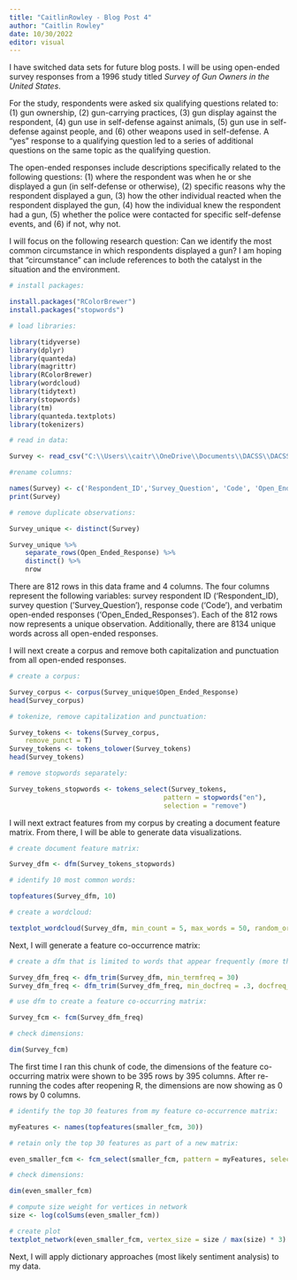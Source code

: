 ```yaml
---
title: "CaitlinRowley - Blog Post 4"
author: "Caitlin Rowley"
date: 10/30/2022
editor: visual
---
```


I have switched data sets for future blog posts. I will be using open-ended survey responses from a 1996 study titled *Survey of Gun Owners in the United States*.

For the study, respondents were asked six qualifying questions related to: (1) gun ownership, (2) gun-carrying practices, (3) gun display against the respondent, (4) gun use in self-defense against animals, (5) gun use in self-defense against people, and (6) other weapons used in self-defense. A "yes" response to a qualifying question led to a series of additional questions on the same topic as the qualifying question.

The open-ended responses include descriptions specifically related to the following questions: (1) where the respondent was when he or she displayed a gun (in self-defense or otherwise), (2) specific reasons why the respondent displayed a gun, (3) how the other individual reacted when the respondent displayed the gun, (4) how the individual knew the respondent had a gun, (5) whether the police were contacted for specific self-defense events, and (6) if not, why not.

I will focus on the following research question: Can we identify the most common circumstance in which respondents displayed a gun? I am hoping that "circumstance" can include references to both the catalyst in the situation and the environment.

```r
# install packages:

install.packages("RColorBrewer")
install.packages("stopwords")

# load libraries: 

library(tidyverse)
library(dplyr)
library(quanteda)
library(magrittr)
library(RColorBrewer)
library(wordcloud)
library(tidytext)
library(stopwords)
library(tm)
library(quanteda.textplots)
library(tokenizers)

# read in data:

Survey <- read_csv("C:\\Users\\caitr\\OneDrive\\Documents\\DACSS\\DACSS 679\\DACSS 697\\DACSS 697 - Survey.csv", col_names = TRUE)

#rename columns:

names(Survey) <- c('Respondent_ID','Survey_Question', 'Code', 'Open_Ended_Response')
print(Survey)

# remove duplicate observations: 

Survey_unique <- distinct(Survey)

Survey_unique %>% 
    separate_rows(Open_Ended_Response) %>% 
    distinct() %>%
    nrow

```

There are 812 rows in this data frame and 4 columns. The four columns represent the following variables: survey respondent ID ('Respondent_ID), survey question ('Survey_Question'), response code ('Code'), and verbatim open-ended responses ('Open_Ended_Responses'). Each of the 812 rows now represents a unique observation. Additionally, there are 8134 unique words across all open-ended responses.

I will next create a corpus and remove both capitalization and punctuation from all open-ended responses.

```r
# create a corpus:

Survey_corpus <- corpus(Survey_unique$Open_Ended_Response)
head(Survey_corpus)

# tokenize, remove capitalization and punctuation:

Survey_tokens <- tokens(Survey_corpus, 
    remove_punct = T)
Survey_tokens <- tokens_tolower(Survey_tokens)
head(Survey_tokens)

# remove stopwords separately: 

Survey_tokens_stopwords <- tokens_select(Survey_tokens,
                                       pattern = stopwords("en"),
                                       selection = "remove")

```

I will next extract features from my corpus by creating a document feature matrix. From there, I will be able to generate data visualizations.

```r
# create document feature matrix:

Survey_dfm <- dfm(Survey_tokens_stopwords)

# identify 10 most common words:

topfeatures(Survey_dfm, 10)

# create a wordcloud:

textplot_wordcloud(Survey_dfm, min_count = 5, max_words = 50, random_order = FALSE)
```

Next, I will generate a feature co-occurrence matrix:

```r
# create a dfm that is limited to words that appear frequently (more than 30% of responses).

Survey_dfm_freq <- dfm_trim(Survey_dfm, min_termfreq = 30)
Survey_dfm_freq <- dfm_trim(Survey_dfm_freq, min_docfreq = .3, docfreq_type = "prop")

# use dfm to create a feature co-occurring matrix:

Survey_fcm <- fcm(Survey_dfm_freq)

# check dimensions:

dim(Survey_fcm)

```

The first time I ran this chunk of code, the dimensions of the feature co-occurring matrix were shown to be 395 rows by 395 columns. After re-running the codes after reopening R, the dimensions are now showing as 0 rows by 0 columns.

```r
# identify the top 30 features from my feature co-occurrence matrix:

myFeatures <- names(topfeatures(smaller_fcm, 30))

# retain only the top 30 features as part of a new matrix:

even_smaller_fcm <- fcm_select(smaller_fcm, pattern = myFeatures, selection = "keep")

# check dimensions:

dim(even_smaller_fcm)

# compute size weight for vertices in network
size <- log(colSums(even_smaller_fcm))

# create plot
textplot_network(even_smaller_fcm, vertex_size = size / max(size) * 3)

```

Next, I will apply dictionary approaches (most likely sentiment analysis) to my data.
